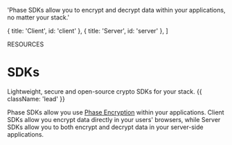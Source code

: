 
  'Phase SDKs allow you to encrypt and decrypt data within your applications, no matter your stack.'

  { title: 'Client', id: 'client' },
  { title: 'Server', id: 'server' },
]

<HeroPattern />

<Tag variant="small">RESOURCES</Tag>

# SDKs

Lightweight, secure and open-source crypto SDKs for your stack. {{ className: 'lead' }}

Phase SDKs allow you use [Phase Encryption](/security/overview) within your applications. Client SDKs allow you encrypt data directly in your users' browsers, while Server SDKs allow you to both encrypt and decrypt data in your server-side applications.

<Libraries />
